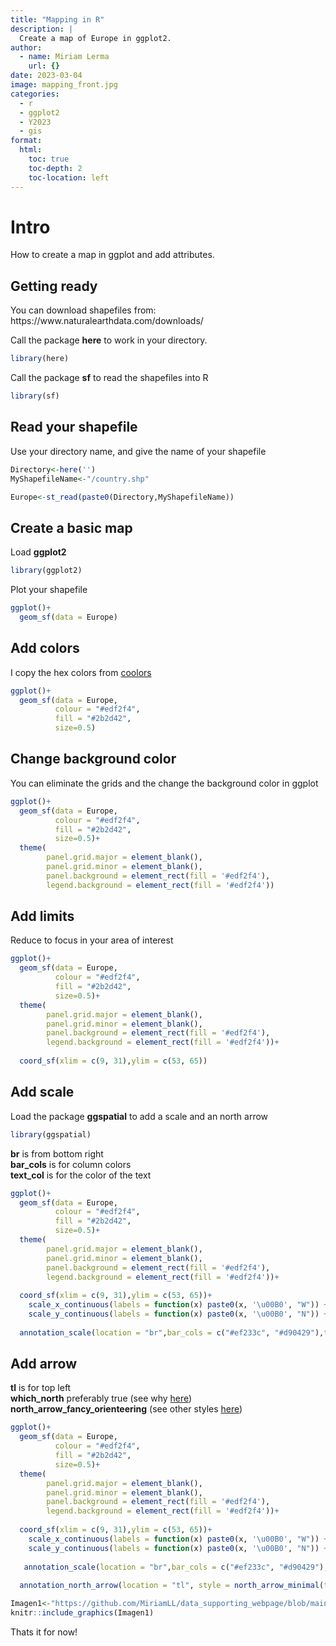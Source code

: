 ```yaml
---
title: "Mapping in R"
description: |
  Create a map of Europe in ggplot2.
author:
  - name: Miriam Lerma
    url: {}
date: 2023-03-04
image: mapping_front.jpg
categories:
  - r
  - ggplot2
  - Y2023
  - gis
format:
  html:
    toc: true
    toc-depth: 2
    toc-location: left
---
```



# Intro

How to create a map in ggplot and add attributes.

## Getting ready

You can download shapefiles from: https://www.naturalearthdata.com/downloads/

Call the package **here** to work in your directory.

```r
library(here)
```

Call the package **sf** to read the shapefiles into R

```r
library(sf)
```

## Read your shapefile

Use your directory name, and give the name of your shapefile

```r
Directory<-here('')
MyShapefileName<-"/country.shp"
```

```r
Europe<-st_read(paste0(Directory,MyShapefileName))
```

## Create a basic map

Load **ggplot2**

```r
library(ggplot2)
```

Plot your shapefile

```r
ggplot()+  
  geom_sf(data = Europe)
```

## Add colors

I copy the hex colors from [coolors](www.coolors.co)

```r
ggplot()+  
  geom_sf(data = Europe, 
          colour = "#edf2f4", 
          fill = "#2b2d42",
          size=0.5)
```

## Change background color

You can eliminate the grids and the change the background color in ggplot

```r
ggplot()+  
  geom_sf(data = Europe, 
          colour = "#edf2f4", 
          fill = "#2b2d42",
          size=0.5)+
  theme(
        panel.grid.major = element_blank(), 
        panel.grid.minor = element_blank(),
        panel.background = element_rect(fill = '#edf2f4'),
        legend.background = element_rect(fill = '#edf2f4'))
```


## Add limits 

Reduce to focus in your area of interest

```r
ggplot()+  
  geom_sf(data = Europe, 
          colour = "#edf2f4", 
          fill = "#2b2d42",
          size=0.5)+
  theme(
        panel.grid.major = element_blank(), 
        panel.grid.minor = element_blank(),
        panel.background = element_rect(fill = '#edf2f4'),
        legend.background = element_rect(fill = '#edf2f4'))+
  
  coord_sf(xlim = c(9, 31),ylim = c(53, 65))
```


## Add scale

Load the package **ggspatial** to add a scale and an north arrow

```r
library(ggspatial)
```

**br** is from bottom right  
**bar_cols** is for column colors  
**text_col** is for the color of the text  

```r
ggplot()+  
  geom_sf(data = Europe, 
          colour = "#edf2f4", 
          fill = "#2b2d42",
          size=0.5)+
  theme(
        panel.grid.major = element_blank(), 
        panel.grid.minor = element_blank(),
        panel.background = element_rect(fill = '#edf2f4'),
        legend.background = element_rect(fill = '#edf2f4'))+
  
  coord_sf(xlim = c(9, 31),ylim = c(53, 65))+
    scale_x_continuous(labels = function(x) paste0(x, '\u00B0', "W")) +
    scale_y_continuous(labels = function(x) paste0(x, '\u00B0', "N")) +
  
  annotation_scale(location = "br",bar_cols = c("#ef233c", "#d90429"),text_col = '#ef233c')
```

## Add arrow

**tl** is for top left  
**which_north** preferably true (see why [here](https://github.com/paleolimbot/ggspatial/issues/15))  
**north_arrow_fancy_orienteering** (see other styles [here](https://github.com/paleolimbot/ggspatial/issues/15))  

```r
ggplot()+  
  geom_sf(data = Europe, 
          colour = "#edf2f4", 
          fill = "#2b2d42",
          size=0.5)+
  theme(
        panel.grid.major = element_blank(), 
        panel.grid.minor = element_blank(),
        panel.background = element_rect(fill = '#edf2f4'),
        legend.background = element_rect(fill = '#edf2f4'))+
  
  coord_sf(xlim = c(9, 31),ylim = c(53, 65))+
    scale_x_continuous(labels = function(x) paste0(x, '\u00B0', "W")) +
    scale_y_continuous(labels = function(x) paste0(x, '\u00B0', "N")) +
  
   annotation_scale(location = "br",bar_cols = c("#ef233c", "#d90429"),text_col = '#ef233c')+
  
  annotation_north_arrow(location = "tl", style = north_arrow_minimal(text_col = '#ffd60a',line_col = '#ffd60a',fill = '#ffd60a')) 
```

```r
Imagen1<-"https://github.com/MiriamLL/data_supporting_webpage/blob/main/Blog/2023/map_export.jpg?raw=true"
knitr::include_graphics(Imagen1)
```


Thats it for now!

